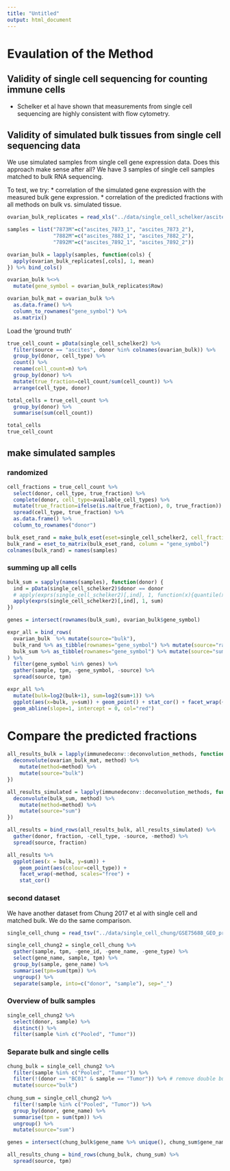 ```yaml
---
title: "Untitled"
output: html_document
---
```



# Evaulation of the Method

## Validity of single cell sequencing for counting immune cells
* Schelker et al have shown that measurements from single cell sequencing are highly consistent with flow cytometry. 

## Validity of simulated bulk tissues from single cell sequencing data
We use simulated samples from single cell gene expression data. Does this approach make sense after all? 
We have 3 samples of single cell samples matched to bulk RNA sequencing. 

To test, we try:
* correlation of the simulated gene expression with the measured bulk gene expression. 
* correlation of the predicted fractions with all methods on bulk vs. simulated tissue. 


```r
ovarian_bulk_replicates = read_xls("../data/single_cell_schelker/ascites_bulk_samples.xls") 

samples = list("7873M"=c("ascites_7873_1", "ascites_7873_2"),
               "7882M"=c("ascites_7882_1", "ascites_7882_2"),
               "7892M"=c("ascites_7892_1", "ascites_7892_2"))

ovarian_bulk = lapply(samples, function(cols) {
  apply(ovarian_bulk_replicates[,cols], 1, mean)
}) %>% bind_cols() 

ovarian_bulk %<>% 
  mutate(gene_symbol = ovarian_bulk_replicates$Row)

ovarian_bulk_mat = ovarian_bulk %>%
  as.data.frame() %>%
  column_to_rownames("gene_symbol") %>%
  as.matrix()
```

Load the 'ground truth'
```r
true_cell_count = pData(single_cell_schelker2) %>% 
  filter(source == "ascites", donor %in% colnames(ovarian_bulk)) %>% 
  group_by(donor, cell_type) %>% 
  count() %>% 
  rename(cell_count=n) %>% 
  group_by(donor) %>%
  mutate(true_fraction=cell_count/sum(cell_count)) %>% 
  arrange(cell_type, donor)

total_cells = true_cell_count %>% 
  group_by(donor) %>%
  summarise(sum(cell_count))

total_cells
true_cell_count

```

## make simulated samples
### randomized



```r
cell_fractions = true_cell_count %>%
  select(donor, cell_type, true_fraction) %>%
  complete(donor, cell_type=available_cell_types) %>%
  mutate(true_fraction=ifelse(is.na(true_fraction), 0, true_fraction)) %>%
  spread(cell_type, true_fraction) %>%
  as.data.frame() %>%
  column_to_rownames("donor")

bulk_eset_rand = make_bulk_eset(eset=single_cell_schelker2, cell_fractions = cell_fractions, n_cells=500)
bulk_rand = eset_to_matrix(bulk_eset_rand, column = "gene_symbol")
colnames(bulk_rand) = names(samples)

```

### summing up all cells
```r
bulk_sum = sapply(names(samples), function(donor) {
  ind = pData(single_cell_schelker2)$donor == donor
  # apply(exprs(single_cell_schelker2)[,ind], 1, function(x){quantile(x, c(.98))})
  apply(exprs(single_cell_schelker2)[,ind], 1, sum)
})
```


```r
genes = intersect(rownames(bulk_sum), ovarian_bulk$gene_symbol)

expr_all = bind_rows(
  ovarian_bulk  %>% mutate(source="bulk"),
  bulk_rand %>% as_tibble(rownames="gene_symbol") %>% mutate(source="rand"),
  bulk_sum %>% as_tibble(rownames="gene_symbol") %>% mutate(source="sum")
) %>% 
  filter(gene_symbol %in% genes) %>%
  gather(sample, tpm, -gene_symbol, -source) %>%
  spread(source, tpm)
```


```r
expr_all %>%
  mutate(bulk=log2(bulk+1), sum=log2(sum+1)) %>%
  ggplot(aes(x=bulk, y=sum)) + geom_point() + stat_cor() + facet_wrap(~sample) + 
  geom_abline(slope=1, intercept = 0, col="red")

```

# Compare the predicted fractions
```r
all_results_bulk = lapply(immunedeconv::deconvolution_methods, function(method) {
  deconvolute(ovarian_bulk_mat, method) %>%
    mutate(method=method) %>%
    mutate(source="bulk")
})

all_results_simulated = lapply(immunedeconv::deconvolution_methods, function(method) {
  deconvolute(bulk_sum, method) %>%
    mutate(method=method) %>%
    mutate(source="sum")
})

all_results = bind_rows(all_results_bulk, all_results_simulated) %>%
  gather(donor, fraction, -cell_type, -source, -method) %>%
  spread(source, fraction)

```

```r
all_results %>%
  ggplot(aes(x = bulk, y=sum)) +
    geom_point(aes(colour=cell_type)) + 
    facet_wrap(~method, scales="free") + 
    stat_cor()

```

### second dataset
We have another dataset from Chung 2017 et al with single cell and matched bulk. 
We do the same comparison. 


```r
single_cell_chung = read_tsv("../data/single_cell_chung/GSE75688_GEO_processed_Breast_Cancer_raw_TPM_matrix.txt")

single_cell_chung2 = single_cell_chung %>%
  gather(sample, tpm, -gene_id, -gene_name, -gene_type) %>%
  select(gene_name, sample, tpm) %>%
  group_by(sample, gene_name) %>%
  summarise(tpm=sum(tpm)) %>%
  ungroup() %>% 
  separate(sample, into=c("donor", "sample"), sep="_")
```

### Overview of bulk samples
```r
single_cell_chung2 %>% 
  select(donor, sample) %>%
  distinct() %>%
  filter(sample %in% c("Pooled", "Tumor"))
```


### Separate bulk and single cells
```r
chung_bulk = single_cell_chung2 %>%
  filter(sample %in% c("Pooled", "Tumor")) %>%
  filter(!(donor == "BC01" & sample == "Tumor")) %>% # remove double bulk reference for sample 1 %>%
  mutate(source="bulk")
  
chung_sum = single_cell_chung2 %>%
  filter(!sample %in% c("Pooled", "Tumor")) %>% 
  group_by(donor, gene_name) %>%
  summarise(tpm = sum(tpm)) %>%
  ungroup() %>% 
  mutate(source="sum")

genes = intersect(chung_bulk$gene_name %>% unique(), chung_sum$gene_name %>% unique())

all_results_chung = bind_rows(chung_bulk, chung_sum) %>%
  spread(source, tpm)
```